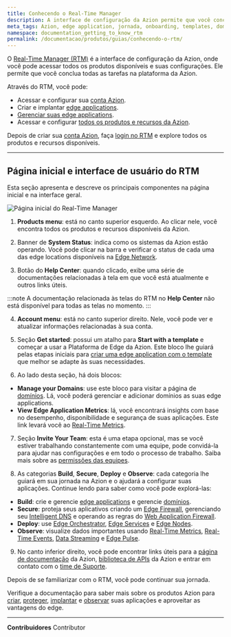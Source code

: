 ```yaml
---
title: Conhecendo o Real-Time Manager
description: A interface de configuração da Azion permite que você conclua todas as tarefas na plataforma.
meta_tags: Azion, edge application, jornada, onboarding, templates, domínios, tráfego
namespace: documentation_getting_to_know_rtm
permalink: /documentacao/produtos/guias/conhecendo-o-rtm/
---
```


O [Real-Time Manager (RTM)](https://manager.azion.com/) é a interface de configuração da Azion, onde você pode acessar todos os produtos disponíveis e suas configurações. Ele permite que você conclua todas as tarefas na plataforma da Azion.

Através do RTM, você pode:

- Acessar e configurar sua [conta Azion](/pt-br/documentacao/produtos/gestao-de-contas/criar-conta/).
- Criar e implantar [edge applications](/pt-br/documentacao/produtos/edge-application/).
- [Gerenciar suas edge applications](/pt-br/documentacao/produtos/guias/build/definir-configuracoes-principais/).
- Acessar e configurar [todos os produtos e recursos da Azion](/pt-br/documentacao/).

Depois de criar sua [conta Azion](/pt-br/documentacao/produtos/gestao-de-contas/criar-conta/), faça [login no RTM](https://manager.azion.com/) e explore todos os produtos e recursos disponíveis.

---

## Página inicial e interface de usuário do RTM

Esta seção apresenta e descreve os principais componentes na página inicial e na interface geral.

![Página inicial do Real-Time Manager](/assets/docs/images/uploads/getting-to-know-rtm.png)

1. **Products menu**: está no canto superior esquerdo. Ao clicar nele, você encontra todos os produtos e recursos disponíveis da Azion.

2. Banner de **System Status**: indica como os sistemas da Azion estão operando. Você pode clicar na barra e verificar o status de cada uma das edge locations disponíveis na [Edge Network](https://www.azion.com/pt-br/produtos/edge-network/).

3. Botão do **Help Center**: quando clicado, exibe uma série de documentações relacionadas à tela em que você está atualmente e outros links úteis.

:::note
A documentação relacionada às telas do RTM no **Help Center** não está disponível para todas as telas no momento.
:::

4. **Account menu**: está no canto superior direito. Nele, você pode ver e atualizar informações relacionadas à sua conta.

5. Seção **Get started**: possui um atalho para **Start with a template** e começar a usar a Plataforma de Edge da Azion. Este bloco lhe guiará pelas etapas iniciais para [criar uma edge application com o template](/pt-br/documentacao/produtos/comecar-com-um-template/) que melhor se adapte às suas necessidades.

6. Ao lado desta seção, há dois blocos:
- **Manage your Domains**: use este bloco para visitar a página de [domínios](/pt-br/documentacao/produtos/edge-application/domains/). Lá, você poderá gerenciar e adicionar domínios as suas edge applications.
- **View Edge Application Metrics**: lá, você encontrará insights com base no desempenho, disponibilidade e segurança de suas aplicações. Este link levará você ao [Real-Time Metrics](/pt-br/documentacao/produtos/real-time-metrics/).

7. Seção **Invite Your Team**: esta é uma etapa opcional, mas se você estiver trabalhando constantemente com uma equipe, pode convidá-la para ajudar nas configurações e em todo o processo de trabalho. Saiba mais sobre as [permissões das equipes](/pt-br/documentacao/produtos/gestao-de-contas/teams-permissions/).

8. As categorias **Build**, **Secure**, **Deploy** e **Observe**: cada categoria lhe guiará em sua jornada na Azion e o ajudará a configurar suas aplicações. Continue lendo para saber como você pode explorá-las:

- **Build**: crie e gerencie [edge applications](/pt-br/documentacao/produtos/edge-application/) e gerencie [domínios](/pt-br/documentacao/produtos/edge-application/domains/).
- **Secure**: proteja seus aplicativos criando um [Edge Firewall](/pt-br/documentacao/produtos/edge-firewall/), gerenciando seu [Intelligent DNS](/pt-br/documentacao/produtos/intelligent-dns/) e operando as regras do [Web Application Firewall](/pt-br/documentacao/produtos/edge-firewall/web-application-firewall/).
- **Deploy**: use [Edge Orchestrator](/pt-br/documentacao/produtos/edge-orchestrator/), [Edge Services](/pt-br/documentacao/produtos/edge-orchestrator/edge-services/) e [Edge Nodes](/pt-br/documentacao/produtos/edge-orchestrator/edge-node/).
- **Observe**: visualize dados importantes usando [Real-Time Metrics](/pt-br/documentacao/produtos/real-time-metrics/), [Real-Time Events](/pt-br/documentacao/produtos/real-time-events/), [Data Streaming](/pt-br/documentacao/produtos/data-streaming/) e [Edge Pulse](pt-br/documentacao/produtos/edge-pulse/).

9. No canto inferior direito, você pode encontrar links úteis para a [página de documentação](/pt-br/documentacao/) da Azion, [biblioteca de APIs](https://api.azion.com/) da Azion e entrar em contato com o [time de Suporte](https://tickets.azion.com/en/support/login).

Depois de se familiarizar com o RTM, você pode continuar sua jornada.

Verifique a documentação para saber mais sobre os produtos Azion para [criar](/pt-br/documentacao/produtos/build/), [proteger](/pt-br/documentacao/produtos/secure/), [implantar](/pt-br/documentacao/produtos/deploy/) e [observar](/pt-br/documentacao/produtos/observe/) suas aplicações e aproveitar as vantagens do edge.



---


**Contribuidores** <ContributorList>Contributor</ContributorList>
